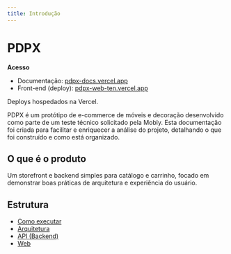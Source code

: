 ```yaml
---
title: Introdução
---
```



# PDPX

<Callout type="info" emoji="🔗">
  <strong>Acesso</strong>
  <ul>
    <li>Documentação: <a href="https://pdpx-docs.vercel.app/" target="_blank" rel="noreferrer">pdpx-docs.vercel.app</a></li>
    <li>Front-end (deploy): <a href="https://pdpx-web-ten.vercel.app/" target="_blank" rel="noreferrer">pdpx-web-ten.vercel.app</a></li>
  </ul>
  Deploys hospedados na Vercel.
</Callout>

PDPX é um protótipo de e-commerce de móveis e decoração desenvolvido como parte de um teste técnico solicitado pela Mobly. Esta documentação foi criada para facilitar e enriquecer a análise do projeto, detalhando o que foi construído e como está organizado.

## O que é o produto

Um storefront e backend simples para catálogo e carrinho, focado em demonstrar boas práticas de arquitetura e experiência do usuário.

## Estrutura

- [Como executar](./como-executar)
- [Arquitetura](./arquitetura)
- [API (Backend)](./api-backend)
- [Web](./web)
